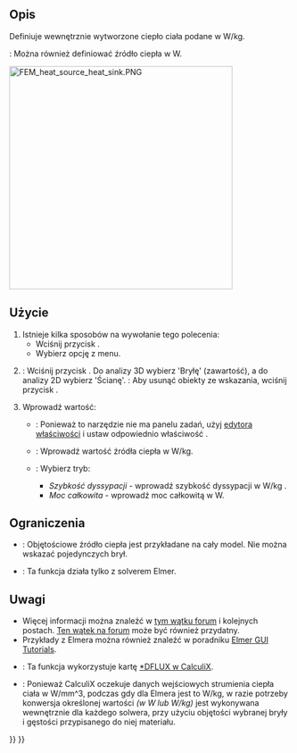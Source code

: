 <languages/>

{{Docnav
|[[FEM_ConstraintTemperature/pl|Warunek brzegowy temperatury]]
|[[FEM_ConstantVacuumPermittivity/pl|Zdefiniuj przenikalność elektryczną próżni]]
|[[FEM_Workbench/pl|środowisko pracy MES]]
|IconL=FEM_ConstraintTemperature.svg
|IconR=FEM_ConstantVacuumPermittivity.svg
|IconC=Workbench_FEM.svg
}}

{{GuiCommandContainer|
{{GuiCommand/pl
|Name=FEM ConstraintBodyHeatSource
|Name/pl=MES: Objętościowe źródło ciepła
|MenuLocation=Model → Warunki brzegowe i obciążenia termiczne → Objętościowe źródło ciepła
|Workbenches=[[FEM_Workbench/pl|MES]]
|Version=0.19
|SeeAlso=[[FEM_tutorial/pl|Poradnik MES]]
}}
{{GuiCommandFemInfo/pl
|Solvers=CalculiX, Elmer
}}
}}

<span id="Description"></span>
==Opis==

Definiuje wewnętrznie wytworzone ciepło ciała podane w W/kg.

{{VersionPlus/pl|1.0}}: Można również definiować źródło ciepła w W.

[[Image:FEM_heat_source_heat_sink.PNG|400px]]
{{Caption|Radiator z procesorem pod spodem służącym jako objętościowe źródło ciepła}}

<span id="Usage"></span>
==Użycie==

# Istnieje kilka sposobów na wywołanie tego polecenia:
#* Wciśnij przycisk {{Button|[[Image:FEM_ConstraintBodyHeatSource.svg|16px]] '''Objętościowe źródło ciepła'''}}.
#* Wybierz opcję {{MenuCommand|Model → Warunki brzegowe i obciążenia termiczne → [[Image:FEM_ConstraintBodyHeatSource.svg|16px]] Objętościowe źródło ciepła}} z menu.
# {{VersionPlus/pl|0.21}}: Wciśnij przycisk {{Button|Dodaj}}. Do analizy 3D wybierz 'Bryłę' (zawartość), a do analizy 2D wybierz 'Ścianę'. {{Version/pl|1.1}}: Aby usunąć obiekty ze wskazania, wciśnij przycisk {{Button|Usuń}}. 
# Wprowadź wartość: 
#* {{VersionMinus/pl|0.20}}: Ponieważ to narzędzie nie ma panelu zadań, użyj [[Property_editor/pl|edytora właściwości]] i ustaw odpowiednio właściwość {{PropertyData|Heat Source}}.
#* {{Version/pl|0.21}}: Wprowadź wartość źródła ciepła w W/kg.
#* {{VersionPlus/pl|1.0}}: Wybierz tryb:
#** ''Szybkość dyssypacji'' - wprowadź szybkość dyssypacji w W/kg .
#** ''Moc całkowita'' - wprowadź moc całkowitą w W.

<span id="Limitations"></span>
==Ograniczenia==

* {{VersionMinus/pl|0.20}}: Objętościowe źródło ciepła jest przykładane na cały model. Nie można wskazać pojedynczych brył.
* {{VersionMinus/pl|0.21}}: Ta funkcja działa tylko z solverem Elmer.

<span id="Notes"></span>
==Uwagi==

* Więcej informacji można znaleźć w [https://forum.freecadweb.org/viewtopic.php?f=18&t=44705&start=490#p422539 tym wątku forum] i kolejnych postach.  [https://forum.freecadweb.org/viewtopic.php?f=18&t=28926 Ten wątek na forum] może być również przydatny.
* Przykłady z Elmera można również znaleźć w poradniku [https://www.nic.funet.fi/pub/sci/physics/elmer/doc/ElmerTutorials.pdf Elmer GUI Tutorials].
* {{VersionPlus|1.0}}: Ta funkcja wykorzystuje kartę [https://web.mit.edu/calculix_v2.7/CalculiX/ccx_2.7/doc/ccx/node188.html *DFLUX w CalculiX].
* {{VersionPlus|1.0}}: Ponieważ CalculiX oczekuje danych wejściowych strumienia ciepła ciała w W/mm^3, podczas gdy dla Elmera jest to W/kg,  w razie potrzeby konwersja określonej wartości ''(w W lub W/kg)'' jest wykonywana wewnętrznie dla każdego solwera, przy użyciu objętości wybranej bryły i gęstości przypisanego do niej materiału.

{{Docnav
|[[FEM_ConstraintTemperature/pl|Warunek brzegowy temperatury]]
|[[FEM_ConstantVacuumPermittivity/pl|Zdefiniuj przenikalność elektryczną próżni]]
|[[FEM_Workbench/pl|środowisko pracy MES]]
|IconL=FEM_ConstraintTemperature.svg
|IconR=FEM_ConstantVacuumPermittivity.svg
|IconC=Workbench_FEM.svg
}}

{{FEM Tools navi{{#translation:}}}}
{{Userdocnavi{{#translation:}}}}